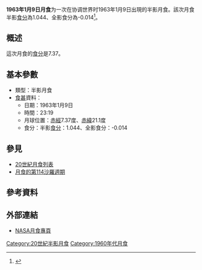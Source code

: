 {{Notability|time=2022-05-10T08:23:30+00:00}}
{{Infobox lunar eclipse
| date        = 1963年1月9日
| time        = 23:19
| nature     = 半影月食
| saros       = 114
| gamma           = -1.013
| magnitude      = 半影食分：1.044<br/>全影食分：-0.014
| par_duration   = 
| tot_duration    = 
| chart               = Lunar eclipse chart close-1963Jan09.png
}}
'''1963年1月9日月食'''为一次在协调世界时1963年1月9日出現的半影月食。該次月食半影[[食分|食分]]為1.044、全影食分為-0.014<ref name="nasa_catalog_list">{{cite web|url=http://eclipse.gsfc.nasa.gov/LEcat/LE1901-2000.html|title=Lunar Eclipses: 1901 to 2000|language=en|publisher=[[NASA|NASA]]|archiveurl=https://web.archive.org/web/20080331031357/http://eclipse.gsfc.nasa.gov/LEcat/LE1901-2000.html|archivedate=2008-03-31|deadurl=yes|accessdate=2016-09-10}}</ref>。

== 概述 ==
這次月食的[[食分|食分]]是7.37。

== 基本參數 ==
{{NoteUTC}}
* 類型：半影月食
*[[食甚|食甚]]資料：
** 日期：1963年1月9日
** 時間：23:19
** 月球位置：[[赤經|赤經]]7.37度、[[赤緯|赤緯]]21.1度
** 食分：半影[[食分|食分]]：1.044、全影食分：-0.014


== 參見 ==
{{portal box|天文學}}
* [[20世紀月食列表|20世紀月食列表]]
* [[月食的第114沙羅週期|月食的第114沙羅週期]]

== 參考資料 ==
{{reflist}}

== 外部連結 ==
* [http://eclipse.gsfc.nasa.gov/lunar.html NASA月食專頁]{{Wayback|url=http://eclipse.gsfc.nasa.gov/lunar.html |date=20181231235927 }}{{en icon}}
{{Lunar-eclipse-stub}}
{{月食}}

[[Category:20世紀半影月食|Category:20世紀半影月食]]
[[Category:1960年代月食|Category:1960年代月食]]